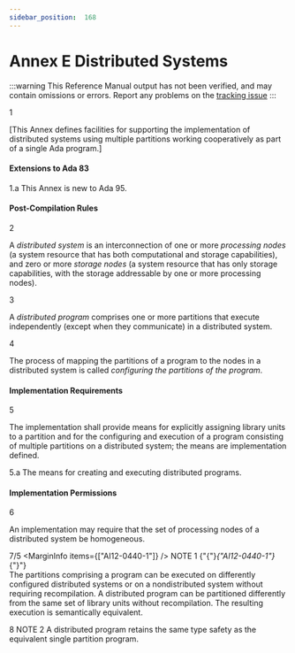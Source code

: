 ```yaml
---
sidebar_position:  168
---
```


# Annex E Distributed Systems

:::warning
This Reference Manual output has not been verified,
and may contain omissions or errors.
Report any problems on the [tracking issue](https://github.com/ada-lang-io/ada-lang-io/issues/20)
:::


<MarginText>1</MarginText>
<p>[This Annex defines facilities for supporting the implementation of distributed systems using multiple partitions working cooperatively as part of a single Ada program.] <br /></p>


#### Extensions to Ada 83

<MarginText>1.a</MarginText>
<Admonition type="aarm" aarm="note" title="Note: ">
This Annex is new to Ada 95. <br /></Admonition>


#### Post-Compilation Rules

<MarginText>2</MarginText>
<p>A <em>distributed system</em> is an interconnection of one or more <em>processing nodes</em> (a system resource that has both computational and storage capabilities), and zero or more <em>storage nodes</em> (a system resource that has only storage capabilities, with the storage addressable by one or more processing nodes).<br /></p>

<MarginText>3</MarginText>
<p>A <em>distributed program</em> comprises one or more partitions that execute independently (except when they communicate) in a distributed system.<br /></p>

<MarginText>4</MarginText>
<p>The process of mapping the partitions of a program to the nodes in a distributed system is called <em>configuring the partitions of the program</em>. <br /></p>


#### Implementation Requirements

<MarginText>5</MarginText>
<p>The implementation shall provide means for explicitly assigning library units to a partition and for the configuring and execution of a program consisting of multiple partitions on a distributed system; the means are implementation defined. <br /></p>

<MarginText>5.a</MarginText>
<Admonition type="aarm" aarm="implementation-defined" title="Implementation defined: ">
<strong></strong>The means for creating and executing distributed programs.<br /></Admonition>


#### Implementation Permissions

<MarginText>6</MarginText>
<p>An implementation may require that the set of processing nodes of a distributed system be homogeneous.<br /></p>

<MarginText>7/5</MarginText>
<MarginInfo items={["AI12-0440-1"]} /><Admonition type="aarm" aarm="note" title="Note: ">
NOTE 1   {"{"}<em>{"AI12-0440-1"}</em>{"}"} <br />The partitions comprising a program can  be executed on differently configured distributed systems or on a nondistributed system without requiring recompilation. A distributed program can  be partitioned differently from the same set of library units without recompilation. The resulting execution is semantically equivalent.<br /></Admonition>

<MarginText>8</MarginText>
<Admonition type="aarm" aarm="note" title="Note: ">
NOTE 2   A distributed program retains the same type safety as the equivalent single partition program.<br /></Admonition>

